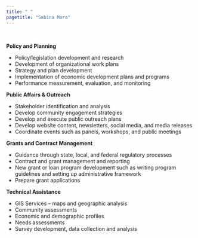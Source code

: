 ```yaml
---
title: " "
pagetitle: "Sabina Mora"
---
```


<link rel="stylesheet" href="styles.css" type="text/css">

&nbsp;  

**Policy and Planning**

* Policy/legislation development and research 
* Development of organizational work plans
* Strategy and plan development
* Implementation of economic development plans and programs
* Performance measurement, evaluation, and monitoring 

**Public Affairs & Outreach** 

* Stakeholder identification and analysis
* Develop community engagement strategies
* Develop and execute public outreach plans
* Develop website content, newsletters, social media, and media releases 
* Coordinate events such as panels, workshops, and public meetings

**Grants and Contract Management** 

* Guidance through state, local, and federal regulatory processes
* Contract and grant management and reporting 
* New grant or loan program development such as writing program guidelines and setting up administrative framework
* Prepare grant applications

**Technical Assistance** 

* GIS Services – maps and geographic analysis 
* Community assessments
* Economic and demographic profiles
* Needs assessments 
* Survey development, data collection and analysis

